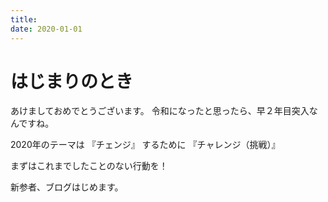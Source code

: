 ```yaml
---
title: 
date: 2020-01-01
---
```


# はじまりのとき

あけましておめでとうございます。
令和になったと思ったら、早２年目突入なんですね。

2020年のテーマは
『チェンジ』 するために 『チャレンジ（挑戦）』

まずはこれまでしたことのない行動を！

新参者、ブログはじめます。


